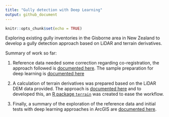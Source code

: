 ```yaml
---
title: "Gully detection with Deep Learning"
output: github_document
---
```


```r
knitr::opts_chunk$set(echo = TRUE)
```

Exploring existing gully inventories in the Gisborne area in New Zealand to develop a gully detection approach based on LiDAR and terrain derivatives. 

Summary of work so far:

1. Reference data needed some correction regarding co-registration, the approach followed is [documented here](https://loreabad6.github.io/Gullies/pre-processing/coregistration_approach.html). The sample preparation for deep learning is [documented here](https://loreabad6.github.io/Gullies/deepl_sample_preparation/sample_preparation.html)

2. A calculation of terrain derivatives was prepared based on the LiDAR DEM data provided. The approach is [documented here](https://loreabad6.github.io/Gullies/pre-processing/terrain_derivatives.html) and to developed this, an [R package `terrain`](https://github.com/loreabad6/terrain) was created to ease the workflow. 

3. Finally, a summary of the exploration of the reference data and initial tests with deep learning approaches in ArcGIS are [documented here](https://loreabad6.github.io/Gullies/exploration/esda.html).